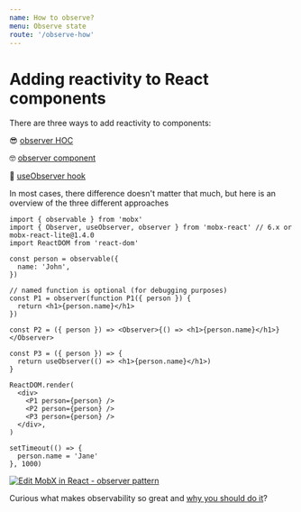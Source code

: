 ```yaml
---
name: How to observe?
menu: Observe state
route: '/observe-how'
---
```


# Adding reactivity to React components

There are three ways to add reactivity to components:

😎 [observer HOC][observerh]

🤓 [observer component][observerc]

🧐 [useObserver hook][useobserver]

In most cases, there difference doesn't matter that much, but here is an overview of the three different approaches

```tsx
import { observable } from 'mobx'
import { Observer, useObserver, observer } from 'mobx-react' // 6.x or mobx-react-lite@1.4.0
import ReactDOM from 'react-dom'

const person = observable({
  name: 'John',
})

// named function is optional (for debugging purposes)
const P1 = observer(function P1({ person }) {
  return <h1>{person.name}</h1>
})

const P2 = ({ person }) => <Observer>{() => <h1>{person.name}</h1>}</Observer>

const P3 = ({ person }) => {
  return useObserver(() => <h1>{person.name}</h1>)
}

ReactDOM.render(
  <div>
    <P1 person={person} />
    <P2 person={person} />
    <P3 person={person} />
  </div>,
)

setTimeout(() => {
  person.name = 'Jane'
}, 1000)
```

[![Edit MobX in React - observer pattern](https://codesandbox.io/static/img/play-codesandbox.svg)](https://codesandbox.io/s/4qrv105l47?fontsize=14)

Curious what makes observability so great and [why you should do it](/observe-why)?

[observerh]: /observer-hoc
[observerc]: /observer-component
[useobserver]: /observer-hook
